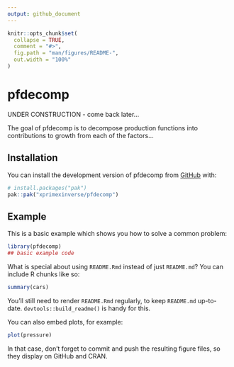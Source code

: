 ```yaml
---
output: github_document
---
```


<!-- README.md is generated from README.Rmd. Please edit that file -->

```r
knitr::opts_chunk$set(
  collapse = TRUE,
  comment = "#>",
  fig.path = "man/figures/README-",
  out.width = "100%"
)
```

# pfdecomp

UNDER CONSTRUCTION - come back later...

<!-- badges: start -->
<!-- badges: end -->

The goal of pfdecomp is to decompose production functions into contributions to growth from each of the factors...

## Installation

You can install the development version of pfdecomp from [GitHub](https://github.com/) with:

``` r
# install.packages("pak")
pak::pak("xprimexinverse/pfdecomp")
```

## Example

This is a basic example which shows you how to solve a common problem:

```r
library(pfdecomp)
## basic example code
```

What is special about using `README.Rmd` instead of just `README.md`? You can include R chunks like so:

```r
summary(cars)
```

You'll still need to render `README.Rmd` regularly, to keep `README.md` up-to-date. `devtools::build_readme()` is handy for this.

You can also embed plots, for example:

```r
plot(pressure)
```

In that case, don't forget to commit and push the resulting figure files, so they display on GitHub and CRAN.

